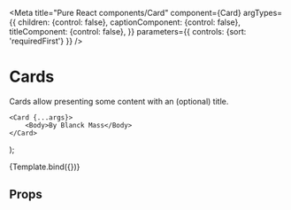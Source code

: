 

<Meta
  title="Pure React components/Card"
  component={Card}
  argTypes={{
    children: {control: false},
    captionComponent: {control: false},
    titleComponent: {control: false},
  }}
  parameters={{
    controls: {sort: 'requiredFirst'}
  }}
/>

# Cards

Cards allow presenting some content with an (optional) title.

    <Card {...args}>
        <Body>By Blanck Mass</Body>
    </Card>
);

<Canvas>
  <Story name="Default" args={{title: 'The Rig', caption: '', modifiers: []}}>
    {Template.bind({})}
  </Story>
</Canvas>

## Props

<ArgsTable of={Card} />
